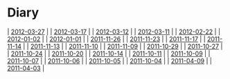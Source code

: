 = Diary =
| [[2012-03-27]] |
| [[2012-03-17]] |
| [[2012-03-12]] |
| [[2012-03-11]] |
| [[2012-02-22]] |
| [[2012-01-02]] |
| [[2012-01-01]] |
| [[2011-11-26]] |
| [[2011-11-23]] |
| [[2011-11-17]] |
| [[2011-11-14]] |
| [[2011-11-13]] |
| [[2011-11-10]] |
| [[2011-11-09]] |
| [[2011-10-29]] |
| [[2011-10-27]] |
| [[2011-10-24]] |
| [[2011-10-20]] |
| [[2011-10-14]] |
| [[2011-10-11]] |
| [[2011-10-09]] |
| [[2011-10-07]] |
| [[2011-10-06]] |
| [[2011-10-05]] |
| [[2011-10-04]] |
| [[2011-04-09]] |
| [[2011-04-03]] |

